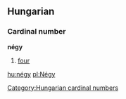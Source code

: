 ==Hungarian==
===Cardinal number===
'''négy'''
#[[four]]

[[Category:Hungarian cardinal numbers]]

[[hu:négy]]
[[pl:Négy]]